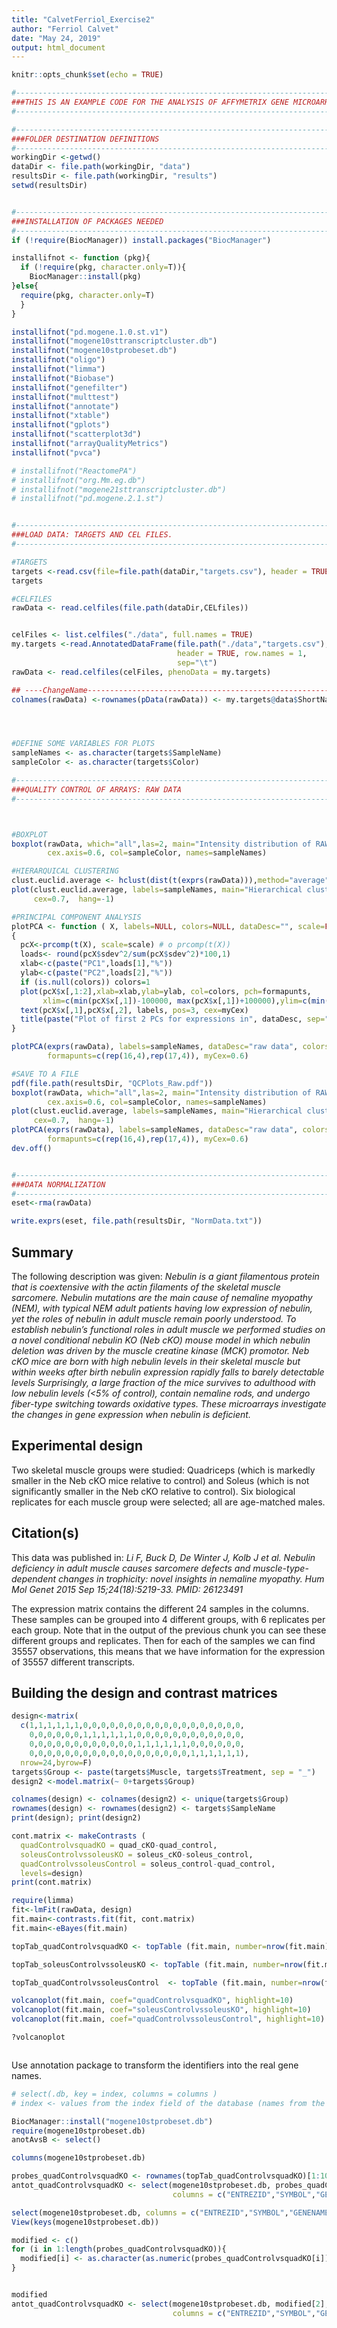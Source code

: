 ```yaml
---
title: "CalvetFerriol_Exercise2"
author: "Ferriol Calvet"
date: "May 24, 2019"
output: html_document
---
```


```r
knitr::opts_chunk$set(echo = TRUE)
```



```r
#-------------------------------------------------------------------------
###THIS IS AN EXAMPLE CODE FOR THE ANALYSIS OF AFFYMETRIX GENE MICROARRAYS
#-------------------------------------------------------------------------

#-------------------------------------------------------------------------
###FOLDER DESTINATION DEFINITIONS
#-------------------------------------------------------------------------
workingDir <-getwd()
dataDir <- file.path(workingDir, "data")
resultsDir <- file.path(workingDir, "results")
setwd(resultsDir)


#-------------------------------------------------------------------------
###INSTALLATION OF PACKAGES NEEDED
#-------------------------------------------------------------------------
if (!require(BiocManager)) install.packages("BiocManager")

installifnot <- function (pkg){
  if (!require(pkg, character.only=T)){
    BiocManager::install(pkg)
}else{
  require(pkg, character.only=T)
  }
}

installifnot("pd.mogene.1.0.st.v1")
installifnot("mogene10sttranscriptcluster.db")
installifnot("mogene10stprobeset.db")
installifnot("oligo")
installifnot("limma")
installifnot("Biobase")
installifnot("genefilter")
installifnot("multtest")
installifnot("annotate")
installifnot("xtable")
installifnot("gplots")
installifnot("scatterplot3d")
installifnot("arrayQualityMetrics")
installifnot("pvca")

# installifnot("ReactomePA")
# installifnot("org.Mm.eg.db")
# installifnot("mogene21sttranscriptcluster.db")
# installifnot("pd.mogene.2.1.st")


#-------------------------------------------------------------------------
###LOAD DATA: TARGETS AND CEL FILES. 
#-------------------------------------------------------------------------

#TARGETS
targets <-read.csv(file=file.path(dataDir,"targets.csv"), header = TRUE, sep="\t") 
targets

#CELFILES
rawData <- read.celfiles(file.path(dataDir,CELfiles))


celFiles <- list.celfiles("./data", full.names = TRUE)
my.targets <-read.AnnotatedDataFrame(file.path("./data","targets.csv"), 
                                     header = TRUE, row.names = 1, 
                                     sep="\t")
rawData <- read.celfiles(celFiles, phenoData = my.targets)

## ----ChangeName----------------------------------------------------------
colnames(rawData) <-rownames(pData(rawData)) <- my.targets@data$ShortName




#DEFINE SOME VARIABLES FOR PLOTS
sampleNames <- as.character(targets$SampleName)
sampleColor <- as.character(targets$Color)
```


```r
#---------------------------------------------------------------------------------------------
###QUALITY CONTROL OF ARRAYS: RAW DATA
#-------------------------------------------------------------------------------------------



#BOXPLOT
boxplot(rawData, which="all",las=2, main="Intensity distribution of RAW data", 
        cex.axis=0.6, col=sampleColor, names=sampleNames)

#HIERARQUICAL CLUSTERING
clust.euclid.average <- hclust(dist(t(exprs(rawData))),method="average")
plot(clust.euclid.average, labels=sampleNames, main="Hierarchical clustering of RawData", 
     cex=0.7,  hang=-1)

#PRINCIPAL COMPONENT ANALYSIS
plotPCA <- function ( X, labels=NULL, colors=NULL, dataDesc="", scale=FALSE, formapunts=NULL, myCex=0.8,...)
{
  pcX<-prcomp(t(X), scale=scale) # o prcomp(t(X))
  loads<- round(pcX$sdev^2/sum(pcX$sdev^2)*100,1)
  xlab<-c(paste("PC1",loads[1],"%"))
  ylab<-c(paste("PC2",loads[2],"%"))
  if (is.null(colors)) colors=1
  plot(pcX$x[,1:2],xlab=xlab,ylab=ylab, col=colors, pch=formapunts, 
       xlim=c(min(pcX$x[,1])-100000, max(pcX$x[,1])+100000),ylim=c(min(pcX$x[,2])-100000, max(pcX$x[,2])+100000))
  text(pcX$x[,1],pcX$x[,2], labels, pos=3, cex=myCex)
  title(paste("Plot of first 2 PCs for expressions in", dataDesc, sep=" "), cex=0.8)
}

plotPCA(exprs(rawData), labels=sampleNames, dataDesc="raw data", colors=sampleColor,
        formapunts=c(rep(16,4),rep(17,4)), myCex=0.6)

#SAVE TO A FILE
pdf(file.path(resultsDir, "QCPlots_Raw.pdf"))
boxplot(rawData, which="all",las=2, main="Intensity distribution of RAW data", 
        cex.axis=0.6, col=sampleColor, names=sampleNames)
plot(clust.euclid.average, labels=sampleNames, main="Hierarchical clustering of samples of RawData", 
     cex=0.7,  hang=-1)
plotPCA(exprs(rawData), labels=sampleNames, dataDesc="raw data", colors=sampleColor,
        formapunts=c(rep(16,4),rep(17,4)), myCex=0.6)
dev.off()


#---------------------------------------------------------------------------------------------
###DATA NORMALIZATION
#---------------------------------------------------------------------------------------------
eset<-rma(rawData)

write.exprs(eset, file.path(resultsDir, "NormData.txt"))

```

## Summary
The following description was given: *Nebulin is a giant filamentous protein that is coextensive with the actin filaments of the skeletal muscle sarcomere. Nebulin mutations are the main cause of nemaline myopathy (NEM), with typical NEM adult patients having low expression of nebulin, yet the roles of nebulin in adult muscle remain poorly understood. To establish nebulin’s functional roles in adult muscle we performed studies on a novel conditional nebulin KO (Neb cKO) mouse model in which nebulin deletion was driven by the muscle creatine kinase (MCK) promotor. Neb cKO mice are born with high nebulin levels in their skeletal muscle but within weeks after birth nebulin expression rapidly falls to barely detectable levels Surprisingly, a large fraction of the mice survives to adulthood with low nebulin levels (<5% of control), contain nemaline rods, and undergo fiber-type switching towards oxidative types. These microarrays investigate the changes in gene expression when nebulin is deficient.*

## Experimental design
Two skeletal muscle groups were studied: Quadriceps (which is markedly smaller in the Neb cKO mice relative to control) and Soleus (which is not significantly smaller in the Neb cKO relative to control). Six biological replicates for each muscle group were selected; all are age-matched males.

## Citation(s)
This data was published in: 
*Li F, Buck D, De Winter J, Kolb J et al. Nebulin deficiency in adult muscle causes sarcomere defects and muscle-type-dependent changes in trophicity: novel insights in nemaline myopathy. Hum Mol Genet 2015 Sep 15;24(18):5219-33. PMID: 26123491*

The expression matrix contains the different 24 samples in the columns. These samples can be grouped into 4 different groups, with 6 replicates per each group. Note that in the output of the previous chunk you can see these different groups and replicates.
Then for each of the samples we can find 35557 observations, this means that we have information for the expression of 35557 different transcripts.

## Building the design and contrast matrices
```r
design<-matrix(
  c(1,1,1,1,1,1,0,0,0,0,0,0,0,0,0,0,0,0,0,0,0,0,0,0,
    0,0,0,0,0,0,1,1,1,1,1,1,0,0,0,0,0,0,0,0,0,0,0,0,
    0,0,0,0,0,0,0,0,0,0,0,0,1,1,1,1,1,1,0,0,0,0,0,0,
    0,0,0,0,0,0,0,0,0,0,0,0,0,0,0,0,0,0,1,1,1,1,1,1),
  nrow=24,byrow=F)
targets$Group <- paste(targets$Muscle, targets$Treatment, sep = "_")
design2 <-model.matrix(~ 0+targets$Group)

colnames(design) <- colnames(design2) <- unique(targets$Group)
rownames(design) <- rownames(design2) <- targets$SampleName 
print(design); print(design2)
```
```r
cont.matrix <- makeContrasts (
  quadControlvsquadKO = quad_cKO-quad_control,
  soleusControlvssoleusKO = soleus_cKO-soleus_control,
  quadControlvssoleusControl = soleus_control-quad_control,
  levels=design)
print(cont.matrix)
```

```r
require(limma)
fit<-lmFit(rawData, design)
fit.main<-contrasts.fit(fit, cont.matrix)
fit.main<-eBayes(fit.main)
```

```r
topTab_quadControlvsquadKO <- topTable (fit.main, number=nrow(fit.main), coef="quadControlvsquadKO", adjust="fdr"); head(topTab_quadControlvsquadKO)

topTab_soleusControlvssoleusKO <- topTable (fit.main, number=nrow(fit.main), coef="soleusControlvssoleusKO", adjust="fdr"); head(topTab_soleusControlvssoleusKO)

topTab_quadControlvssoleusControl  <- topTable (fit.main, number=nrow(fit.main) , coef="quadControlvssoleusControl", adjust="fdr"); head(topTab_quadControlvssoleusControl)
```

```r
volcanoplot(fit.main, coef="quadControlvsquadKO", highlight=10)
volcanoplot(fit.main, coef="soleusControlvssoleusKO", highlight=10)
volcanoplot(fit.main, coef="quadControlvssoleusControl", highlight=10)

?volcanoplot



```

Use annotation package to transform the identifiers into the real gene names.
```r

# select(.db, key = index, columns = columns )
# index <- values from the index field of the database (names from the genes we want to see)

BiocManager::install("mogene10stprobeset.db")
require(mogene10stprobeset.db)
anotAvsB <- select()
```


```r
columns(mogene10stprobeset.db)

probes_quadControlvsquadKO <- rownames(topTab_quadControlvsquadKO)[1:10]
antot_quadControlvsquadKO <- select(mogene10stprobeset.db, probes_quadControlvsquadKO,
                                    columns = c("ENTREZID","SYMBOL","GENENAME"))

select(mogene10stprobeset.db, columns = c("ENTREZID","SYMBOL","GENENAME"))
View(keys(mogene10stprobeset.db))

modified <- c()
for (i in 1:length(probes_quadControlvsquadKO)){
  modified[i] <- as.character(as.numeric(probes_quadControlvsquadKO[i]) + 10338000)
}


modified
antot_quadControlvsquadKO <- select(mogene10stprobeset.db, modified[2],
                                    columns = c("ENTREZID","SYMBOL","GENENAME"))


```

